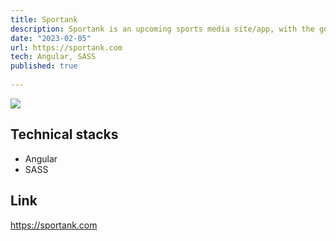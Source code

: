 ```yaml
---
title: Sportank
description: Sportank is an upcoming sports media site/app, with the goal to both aid people in the running of a sports club as well as provide a platform for athletes to capture their performances. I built responsive pages, integrated apis.
date: "2023-02-05"
url: https://sportank.com
tech: Angular, SASS
published: true
  
---
```



[![](/sportank.png)](https://sportank.com)

## Technical stacks

- Angular
- SASS

## Link

https://sportank.com

